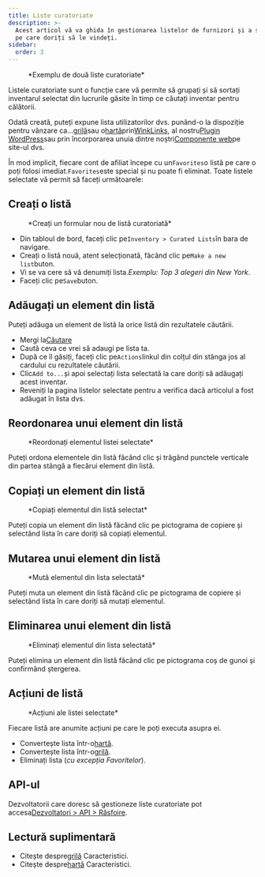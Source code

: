 ```yaml
---
title: Liste curatoriate
description: >-
  Acest articol vă va ghida în gestionarea listelor de furnizori și a stocurilor
  pe care doriți să le vindeți.
sidebar:
  order: 3
---
```


<figure>
  <CloudinaryImage width="700" height="225" resize="scale" quality="best" alt="Liste selectate" src="academy/curated-lists" errorImage="noimage_opaque_nyrtl0.png" />

  <figcaption>*Exemplu de două liste curatoriate*</figcaption>
</figure>


Listele curatoriate sunt o funcție care vă permite să grupați și să sortați inventarul selectat din lucrurile găsite în timp ce căutați inventar pentru călătorii.

Odată creată, puteți expune lista utilizatorilor dvs. punând-o la dispoziție pentru vânzare ca...[grilă](/studio/grids)sau o[hartă](/studio/maps)prin[WinkLinks](/link-manager/wink-links), al nostru[Plugin WordPress](/developers/wordpress/)sau prin încorporarea unuia dintre noștri[Componente web](/developers/web-components)pe site-ul dvs.

În mod implicit, fiecare cont de afiliat începe cu un`Favorites`o listă pe care o poți folosi imediat.`Favorites`este special și nu poate fi eliminat.
Toate listele selectate vă permit să faceți următoarele:

## Creați o listă

<figure>
  <CloudinaryImage width="350" height="219" resize="scale" quality="best" alt="Creați o listă atent selecționată" src="academy/create-curated-list" errorImage="noimage_opaque_nyrtl0.png" />

  <figcaption>*Creați un formular nou de listă curatoriată*</figcaption>
</figure>


* Din tabloul de bord, faceți clic pe`Inventory > Curated Lists`în bara de navigare.
* Creați o listă nouă, atent selecționată, făcând clic pe`Make a new list`buton.
* Vi se va cere să vă denumiți lista.*Exemplu: Top 3 alegeri din New York*.
* Faceți clic pe`Save`buton.

## Adăugați un element din listă

Puteți adăuga un element de listă la orice listă din rezultatele căutării.

* Mergi la[Căutare](/studio/search)
* Caută ceva ce vrei să adaugi pe lista ta.
* După ce îl găsiți, faceți clic pe`Actions`linkul din colțul din stânga jos al cardului cu rezultatele căutării.
* Clic`Add to...`și apoi selectați lista selectată la care doriți să adăugați acest inventar.
* Reveniți la pagina listelor selectate pentru a verifica dacă articolul a fost adăugat în lista dvs.

## Reordonarea unui element din listă

<figure>
  <CloudinaryImage width="350" height="183" resize="scale" quality="best" alt="Reordonați elementul listei selectate" src="academy/reorder-curated-list" errorImage="noimage_opaque_nyrtl0.png" />

  <figcaption>*Reordonați elementul listei selectate*</figcaption>
</figure>


Puteți ordona elementele din listă făcând clic și trăgând punctele verticale din partea stângă a fiecărui element din listă.

## Copiați un element din listă

<figure>
  <CloudinaryImage width="450" height="178" resize="scale" quality="best" alt="Copiați în elementul listei selectate" src="academy/copy-to-curated-list" errorImage="noimage_opaque_nyrtl0.png" />

  <figcaption>*Copiați elementul din listă selectat*</figcaption>
</figure>


Puteți copia un element din listă făcând clic pe pictograma de copiere și selectând lista în care doriți să copiați elementul.

## Mutarea unui element din listă

<figure>
  <CloudinaryImage width="450" height="173" resize="scale" quality="best" alt="Mută ​​elementul din lista selectată" src="academy/move-to-curated-list" errorImage="noimage_opaque_nyrtl0.png" />

  <figcaption>*Mută ​​elementul din lista selectată*</figcaption>
</figure>


Puteți muta un element din listă făcând clic pe pictograma de copiere și selectând lista în care doriți să mutați elementul.

## Eliminarea unui element din listă

<figure>
  <CloudinaryImage width="350" height="216" resize="scale" quality="best" alt="Eliminați elementul din lista selectată" src="academy/remove-curated-list-item" errorImage="noimage_opaque_nyrtl0.png" />

  <figcaption>*Eliminați elementul din lista selectată*</figcaption>
</figure>


Puteți elimina un element din listă făcând clic pe pictograma coș de gunoi și confirmând ștergerea.

## Acțiuni de listă

<figure>
  <CloudinaryImage width="350" height="183" resize="scale" quality="best" alt="Acțiuni ale listei selectate" src="academy/curated-list-actions" errorImage="noimage_opaque_nyrtl0.png" />

  <figcaption>*Acțiuni ale listei selectate*</figcaption>
</figure>


Fiecare listă are anumite acțiuni pe care le poți executa asupra ei.

* Convertește lista într-o[hartă](/studio/maps).
* Convertește lista într-o[grilă](/studio/grids).
* Eliminați lista (*cu excepția Favoritelor*).

## API-ul

Dezvoltatorii care doresc să gestioneze liste curatoriate pot accesa[Dezvoltatori > API > Răsfoire](/developers/apis/#browse-api).

## Lectură suplimentară

* Citește despre[grilă](/studio/grids) Caracteristici.
* Citește despre[hartă](/studio/maps) Caracteristici.

